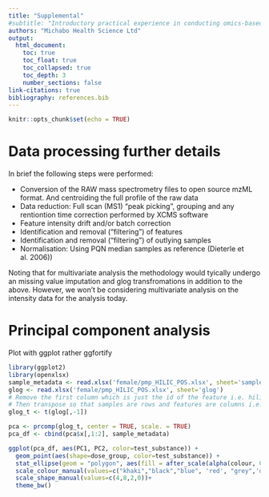 ```yaml
---
title: "Supplemental"
#subtitle: "Introductory practical experience in conducting omics-based grouping"
authors: "Michabo Health Science Ltd"
output: 
  html_document:
    toc: true
    toc_float: true
    toc_collapsed: true
    toc_depth: 3
    number_sections: false
link-citations: true
bibliography: references.bib
---
```


```r
knitr::opts_chunk$set(echo = TRUE)
```


# Data processing further details

In brief the following steps were performed:

* Conversion of the RAW mass spectrometry files to open source mzML format. And centroiding the full profile of the raw data
* Data reduction: Full scan (MS1) "peak picking", grouping and any rentiontion time correction performed by XCMS software
* Feature intensity drift and/or batch correction
* Identification and removal ("filtering") of features 
* Identification and removal ("filtering") of outlying samples
* Normalisation: Using PQN median samples as reference (Dieterle et al. 2006))

Noting that for multivariate analysis the methodology would tyically undergo an missing value imputation and glog transfromations in addition to the above. However, we won't be considering multivariate analysis on the intensity data for the analysis today.

# Principal component analysis

Plot with ggplot rather ggfortify

```r
library(ggplot2)
library(openxlsx)
sample_metadata <- read.xlsx('female/pmp_HILIC_POS.xlsx', sheet='sample_meta')
glog <- read.xlsx('female/pmp_HILIC_POS.xlsx', sheet='glog')
# Remove the first column which is just the id of the feature i.e. hilic_pos_glog[,-1]
# Then transpose so that samples are rows and features are columns i.e. t(hilic_pos_glog[,-1)
glog_t <- t(glog[,-1])

pca <- prcomp(glog_t, center = TRUE, scale. = TRUE)
pca_df <- cbind(pca$x[,1:2], sample_metadata)

ggplot(pca_df, aes(PC1, PC2, color=test_substance)) + 
  geom_point(aes(shape=dose_group, color=test_substance)) +
  stat_ellipse(geom = "polygon", aes(fill = after_scale(alpha(colour, 0.3))))+
  scale_colour_manual(values=c("khaki","black","blue", 'red', "grey",'orange', 'magenta', 'yellow', 'green', 'brown', 'purple'))+
  scale_shape_manual(values=c(4,8,2,0))+
  theme_bw()

```